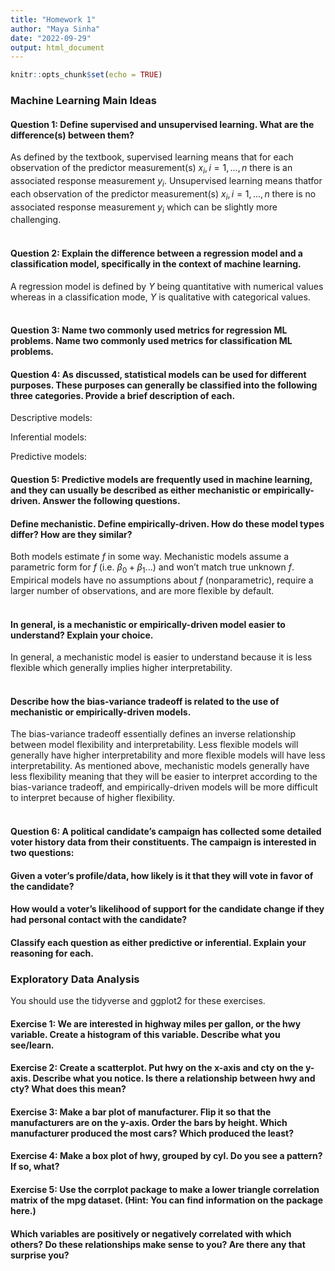 ```yaml
---
title: "Homework 1"
author: "Maya Sinha"
date: "2022-09-29"
output: html_document
---
```


```r
knitr::opts_chunk$set(echo = TRUE)
```

### Machine Learning Main Ideas

#### Question 1: Define supervised and unsupervised learning. What are the difference(s) between them?
As defined by the textbook, supervised learning means that for each observation of the predictor measurement(s) $x_{i}, i = 1,...,n$ there is an associated response measurement $y_{i}$. Unsupervised learning means thatfor each observation of the predictor measurement(s) $x_{i}, i = 1,...,n$ there is no associated response measurement $y_{i}$ which can be slightly more challenging. 
<br>
<br>

#### Question 2: Explain the difference between a regression model and a classification model, specifically in the context of machine learning.
A regression model is defined by $Y$ being quantitative with numerical values whereas in a classification mode, $Y$ is qualitative with categorical values.
<br>
<br>

#### Question 3: Name two commonly used metrics for regression ML problems. Name two commonly used metrics for classification ML problems.



#### Question 4: As discussed, statistical models can be used for different purposes. These purposes can generally be classified into the following three categories. Provide a brief description of each.

Descriptive models:

Inferential models:

Predictive models:

#### Question 5: Predictive models are frequently used in machine learning, and they can usually be described as either mechanistic or empirically-driven. Answer the following questions.

#### Define mechanistic. Define empirically-driven. How do these model types differ? How are they similar?
Both models estimate $f$ in some way. Mechanistic models assume a parametric form for $f$ (i.e. $\beta_{0}+\beta_{1}...$) and won't match true unknown $f$. Empirical models have no assumptions about $f$ (nonparametric), require a larger number of observations, and are more flexible by default. 
<br>
<br>

#### In general, is a mechanistic or empirically-driven model easier to understand? Explain your choice.
In general, a mechanistic model is easier to understand because it is less flexible which generally implies higher interpretability. 
<br>
<br>

#### Describe how the bias-variance tradeoff is related to the use of mechanistic or empirically-driven models.
The bias-variance tradeoff essentially defines an inverse relationship between model flexibility and interpretability. Less flexible models will generally have higher interpretability and more flexible models will have less interpretability. As mentioned above, mechanistic models generally have less flexibility meaning that they will be easier to interpret according to the bias-variance tradeoff, and empirically-driven models will be more difficult to interpret because of higher flexibility. 
<br>
<br>

#### Question 6: A political candidate’s campaign has collected some detailed voter history data from their constituents. The campaign is interested in two questions:

#### Given a voter’s profile/data, how likely is it that they will vote in favor of the candidate?

#### How would a voter’s likelihood of support for the candidate change if they had personal contact with the candidate?

#### Classify each question as either predictive or inferential. Explain your reasoning for each.

### Exploratory Data Analysis
You should use the tidyverse and ggplot2 for these exercises.

#### Exercise 1: We are interested in highway miles per gallon, or the hwy variable. Create a histogram of this variable. Describe what you see/learn.

#### Exercise 2: Create a scatterplot. Put hwy on the x-axis and cty on the y-axis. Describe what you notice. Is there a relationship between hwy and cty? What does this mean?

#### Exercise 3: Make a bar plot of manufacturer. Flip it so that the manufacturers are on the y-axis. Order the bars by height. Which manufacturer produced the most cars? Which produced the least?

#### Exercise 4: Make a box plot of hwy, grouped by cyl. Do you see a pattern? If so, what?

#### Exercise 5: Use the corrplot package to make a lower triangle correlation matrix of the mpg dataset. (Hint: You can find information on the package here.)

#### Which variables are positively or negatively correlated with which others? Do these relationships make sense to you? Are there any that surprise you?

